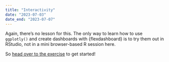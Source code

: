 ```yaml
---
title: "Interactivity"
date: "2023-07-03"
date_end: "2023-07-07"
---
```


Again, there's no lesson for this. The only way to learn how to use `ggplotly()` and create dashboards with {flexdashboard} is to try them out in RStudio, not in a mini browser-based R session here.

So [head over to the exercise](/assignment/10-exercise/) to get started!
